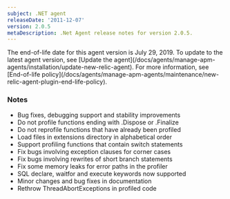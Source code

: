 ```yaml
---
subject: .NET agent
releaseDate: '2011-12-07'
version: 2.0.5
metaDescription: .Net Agent release notes for version 2.0.5.
---
```


<Callout variant="important">
  The end-of-life date for this agent version is July 29, 2019. To update to the latest agent version, see [Update the agent](/docs/agents/manage-apm-agents/installation/update-new-relic-agent). For more information, see [End-of-life policy](/docs/agents/manage-apm-agents/maintenance/new-relic-agent-plugin-end-life-policy).
</Callout>

### Notes

* Bug fixes, debugging support and stability improvements
* Do not profile functions ending with .Dispose or .Finalize
* Do not reprofile functions that have already been profiled
* Load files in extensions directory in alphabetical order
* Support profiling functions that contain switch statements
* Fix bugs involving exception clauses for corner cases
* Fix bugs involving rewrites of short branch statements
* Fix some memory leaks for error paths in the profiler
* SQL declare, waitfor and execute keywords now supported
* Minor changes and bug fixes in documentation
* Rethrow ThreadAbortExceptions in profiled code
